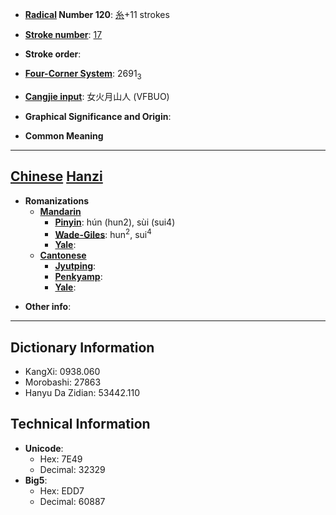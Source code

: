 * '''[[Wiktionary:Chinese radical index| Radical]] Number 120''': [[Wiktionary:Chinese radical index 糸|糸]]+11 strokes

* '''[[Wiktionary:Chinese total strokes index|Stroke number]]''': [[Wiktionary:Chinese total strokes index 17|17]]

* '''Stroke order''': 

* '''[[Wiktionary:Chinese four corner index|Four-Corner System]]''': 2691<sub>3</sub>

* '''[[Wiktionary:Chinese Cangjie index|Cangjie input]]''': 女火月山人 (VFBUO)

* '''Graphical Significance and Origin''': 

* '''Common Meaning'''

----

== [[Chinese]] [[Hanzi]] ==

* '''Romanizations'''
** '''[[Mandarin]]'''
*** '''[[Pinyin]]''': hún (hun2), sùi (sui4)
*** '''[[Wade-Giles]]''': hun<sup>2</sup>, sui<sup>4</sup>
*** '''[[Yale]]''': 
** '''[[Cantonese]]'''
*** '''[[Jyutping]]''':
*** '''[[Penkyamp]]''': 
*** '''[[Yale]]''': 

* '''Other info''': 

----

== Dictionary Information ==

* KangXi: 0938.060
* Morobashi: 27863
* Hanyu Da Zidian: 53442.110

== Technical Information ==

* '''Unicode''':
** Hex: 7E49
** Decimal: 32329
* '''Big5''':
** Hex: EDD7
** Decimal: 60887
